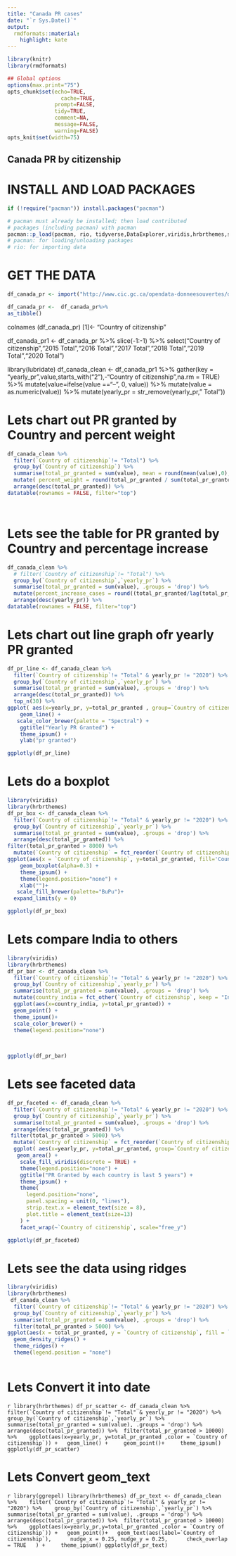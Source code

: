 ```yaml
---
title: "Canada PR cases"
date: "`r Sys.Date()`"
output:
  rmdformats::material:
    highlight: kate
---
```


 

```r
library(knitr)
library(rmdformats)

## Global options
options(max.print="75")
opts_chunk$set(echo=TRUE,
	             cache=TRUE,
               prompt=FALSE,
               tidy=TRUE,
               comment=NA,
               message=FALSE,
               warning=FALSE)
opts_knit$set(width=75)
```


## Canada PR by citizenship

# INSTALL AND LOAD PACKAGES ################################


```r
if (!require("pacman")) install.packages("pacman")

# pacman must already be installed; then load contributed
# packages (including pacman) with pacman
pacman::p_load(pacman, rio, tidyverse,DataExplorer,viridis,hrbrthemes,skimr,plotly,DT,scales,ggrepel)
# pacman: for loading/unloading packages
# rio: for importing data
```

# GET THE DATA################################

<!-- # lets read the data -->

```r
df_canada_pr <- import("http://www.cic.gc.ca/opendata-donneesouvertes/data/IRCC_M_PRadmiss_0002_E.xls",skip = 3)
```
<!-- # lets convert it to a tibble -->

```r


df_canada_pr <-  df_canada_pr%>% 
as_tibble()
```
<!-- # Lets Skim over the data -->

colnames (df_canada_pr) [1]<- "Country of citizenship"

df_canada_pr1 <- df_canada_pr %>% 
slice(-1:-1) %>% 
select("Country of citizenship","2015 Total","2016 Total","2017 Total","2018 Total","2019 Total","2020 Total") 


<!-- # Lets Gather the data-->
library(lubridate)
df_canada_clean <- df_canada_pr1 %>% 
  gather(key = "yearly_pr",value,starts_with("2"),-"Country of citizenship",na.rm = TRUE) %>% 
  mutate(value=ifelse(value =="--", 0, value)) %>% 
  mutate(value = as.numeric(value)) %>%
  mutate(yearly_pr = str_remove(yearly_pr," Total"))

# Lets chart out PR granted by Country and percent weight
```r


df_canada_clean %>% 
  filter(`Country of citizenship`!= "Total") %>% 
  group_by(`Country of citizenship`) %>% 
  summarise(total_pr_granted = sum(value), mean = round(mean(value),0), .groups = 'drop') %>% 
  mutate( percent_weight = round(total_pr_granted / sum(total_pr_granted) *100,2)) %>% 
  arrange(desc(total_pr_granted)) %>% 
datatable(rownames = FALSE, filter="top")




```

# Lets see the table for PR granted by Country and percentage increase

```r
df_canada_clean %>% 
  # filter(`Country of citizenship`!= "Total") %>% 
  group_by(`Country of citizenship`,`yearly_pr`) %>% 
  summarise(total_pr_granted = sum(value), .groups = 'drop') %>% 
  mutate(percent_increase_cases = round((total_pr_granted/lag(total_pr_granted) - 1 )  * 100,2)) %>% 
  arrange(desc(yearly_pr)) %>% 
datatable(rownames = FALSE, filter="top")
```


# Lets chart out line graph ofr yearly PR granted

```r
df_pr_line <- df_canada_clean %>% 
  filter(`Country of citizenship`!= "Total" & yearly_pr != "2020") %>% 
  group_by(`Country of citizenship`,`yearly_pr`) %>% 
  summarise(total_pr_granted = sum(value), .groups = 'drop') %>% 
  arrange(desc(total_pr_granted)) %>%
  top_n(30) %>% 
ggplot( aes(x=yearly_pr, y=total_pr_granted , group=`Country of citizenship`, color=`Country of citizenship`)) +
    geom_line() +
   scale_color_brewer(palette = "Spectral") +
    ggtitle("Yearly PR Granted") +
    theme_ipsum() +
    ylab("pr granted")

ggplotly(df_pr_line)

```

# Lets do a boxplot



```r
library(viridis)
library(hrbrthemes)
df_pr_box <- df_canada_clean %>% 
  filter(`Country of citizenship`!= "Total" & yearly_pr != "2020") %>% 
  group_by(`Country of citizenship`,`yearly_pr`) %>% 
  summarise(total_pr_granted = sum(value), .groups = 'drop') %>% 
  arrange(desc(total_pr_granted)) %>%
filter(total_pr_granted > 8000) %>% 
  mutate(`Country of citizenship` = fct_reorder(`Country of citizenship`,total_pr_granted)) %>% 
ggplot(aes(x = `Country of citizenship`, y=total_pr_granted, fill='Country of citizenship')) + 
    geom_boxplot(alpha=0.3) +
    theme_ipsum() +
    theme(legend.position="none") +
    xlab("")+
   scale_fill_brewer(palette="BuPu")+
  expand_limits(y = 0)

ggplotly(df_pr_box)

```


# Lets compare India to others

```r
library(viridis)
library(hrbrthemes)
df_pr_bar <- df_canada_clean %>% 
  filter(`Country of citizenship`!= "Total" & yearly_pr != "2020") %>% 
  group_by(`Country of citizenship`,`yearly_pr`) %>% 
  summarise(total_pr_granted = sum(value), .groups = 'drop') %>% 
  mutate(country_india = fct_other(`Country of citizenship`, keep = "India")) %>% 
  ggplot(aes(x=country_india, y=total_pr_granted)) +
  geom_point() +
  theme_ipsum()+
  scale_color_brewer() +
  theme(legend.position="none")
    
    

ggplotly(df_pr_bar)
```







# Lets see faceted data
```r

df_pr_faceted <- df_canada_clean %>% 
  filter(`Country of citizenship`!= "Total" & yearly_pr != "2020") %>% 
  group_by(`Country of citizenship`,`yearly_pr`) %>% 
  summarise(total_pr_granted = sum(value), .groups = 'drop') %>% 
  arrange(desc(total_pr_granted)) %>%
 filter(total_pr_granted > 5000) %>% 
  mutate(`Country of citizenship` = fct_reorder(`Country of citizenship`,total_pr_granted)) %>% 
  ggplot( aes(x=yearly_pr, y=total_pr_granted, group=`Country of citizenship`, color=`Country of citizenship`)) +
   geom_area() +
    scale_fill_viridis(discrete = TRUE) +
    theme(legend.position="none") +
    ggtitle("PR Granted by each country is last 5 years") +
    theme_ipsum() +
    theme(
      legend.position="none",
      panel.spacing = unit(0, "lines"),
      strip.text.x = element_text(size = 8),
      plot.title = element_text(size=13)
    ) +
    facet_wrap(~`Country of citizenship`, scale="free_y")

ggplotly(df_pr_faceted)
```



# Lets see the data using ridges

```r
library(viridis)
library(hrbrthemes)
 df_canada_clean %>% 
  filter(`Country of citizenship`!= "Total" & yearly_pr != "2020") %>% 
  group_by(`Country of citizenship`,`yearly_pr`) %>% 
  summarise(total_pr_granted = sum(value), .groups = 'drop') %>% 
  filter(total_pr_granted > 5000) %>% 
ggplot(aes(x = total_pr_granted, y = `Country of citizenship`, fill = `Country of citizenship`)) +
  geom_density_ridges() +
  theme_ridges() + 
  theme(legend.position = "none")
    
```
# Lets Convert it into date

```r
library(hrbrthemes)
df_pr_scatter <- df_canada_clean %>% 
  filter(`Country of citizenship`!= "Total" & yearly_pr != "2020") %>% 
  group_by(`Country of citizenship`,`yearly_pr`) %>% 
  summarise(total_pr_granted = sum(value), .groups = 'drop') %>% 
  arrange(desc(total_pr_granted)) %>%
 filter(total_pr_granted > 10000) %>% 
  ggplot(aes(x=yearly_pr, y=total_pr_granted ,color = `Country of citizenship`)) +
  geom_line() +
    geom_point()+
    theme_ipsum()
ggplotly(df_pr_scatter)
    ```


# Lets Convert geom_text

```r
library(ggrepel)
library(hrbrthemes)
df_pr_text <- df_canada_clean %>% 
  filter(`Country of citizenship`!= "Total" & yearly_pr != "2020") %>% 
  group_by(`Country of citizenship`,`yearly_pr`) %>% 
  summarise(total_pr_granted = sum(value), .groups = 'drop') %>% 
  arrange(desc(total_pr_granted)) %>%
 filter(total_pr_granted > 10000) %>% 
  ggplot(aes(x=yearly_pr,y=total_pr_granted ,color = `Country of citizenship`)) +
  geom_point()+
  geom_text(aes(label=`Country of citizenship`), 
    nudge_x = 0.25, nudge_y = 0.25, 
    check_overlap = TRUE
  ) +
    theme_ipsum()
ggplotly(df_pr_text)
    ```
